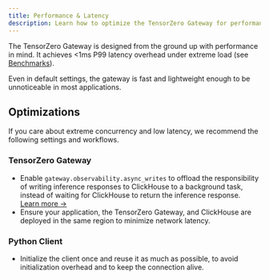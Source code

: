 ```yaml
---
title: Performance & Latency
description: Learn how to optimize the TensorZero Gateway for performance and latency.
---
```


The TensorZero Gateway is designed from the ground up with performance in mind.
It achieves &lt;1ms P99 latency overhead under extreme load (see [Benchmarks](/docs/gateway/benchmarks/)).

Even in default settings, the gateway is fast and lightweight enough to be unnoticeable in most applications.

## Optimizations

If you care about extreme concurrency and low latency, we recommend the following settings and workflows.

### TensorZero Gateway

- Enable `gateway.observability.async_writes` to offload the responsibility of writing inference responses to ClickHouse to a background task, instead of waiting for ClickHouse to return the inference response. [Learn more →](/docs/gateway/configuration-reference/#observabilityasync_writes)
- Ensure your application, the TensorZero Gateway, and ClickHouse are deployed in the same region to minimize network latency.

### Python Client

- Initialize the client once and reuse it as much as possible, to avoid initialization overhead and to keep the connection alive.
